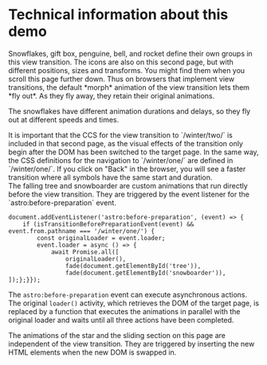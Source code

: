 # Technical information about this demo

<section>
Snowflakes, gift box, penguine, bell, and rocket define their own groups in this view transition. The icons are also on this second page, but with different positions, sizes and transforms. You might find them when you scroll this page further down. Thus on browsers that implement view transitions, the default *morph* animation of the view transition lets them *fly out*.  As they fly away, they retain their original animations. 

The snowflakes have different animation durations and delays, so they fly out at different speeds and times.
</section>
<section>
It is important that the CCS for the view transition to `/winter/two/` is included in that second page, as the visual effects of the transition only begin after the DOM has been switched to the target page. In the same way, the CSS definitions for the navigation to `/winter/one/` are defined in `/winter/one/`. If you click on "Back" in the browser, you will see a faster transition where all symbols have the same start and duration. 
</section>
<section>
The falling tree and snowboarder are custom animations that run directly before the view transition. They are triggered by the event listener for the `astro:before-preparation` event. 

```astro
document.addEventListener('astro:before-preparation', (event) => {
	if (isTransitionBeforePreparationEvent(event) && event.from.pathname === '/winter/one/') {
		const originalLoader = event.loader;
		event.loader = async () => {
			await Promise.all([
				originalLoader(),
				fade(document.getElementById('tree')),
				fade(document.getElementById('snowboarder')),
]);};}});
``` 
The `astro:before-preparation` event can execute asynchronous actions. The original  `loader()` activity, which retrieves the DOM of the target page, is replaced by a function that executes the animations in parallel with the original loader and waits until all three actions have been completed.
</section>

<section>
The animations of the star and the sliding section on this page are independent of the view transition. They are triggered by inserting the new HTML elements when the new DOM is swapped in. 
</section>

